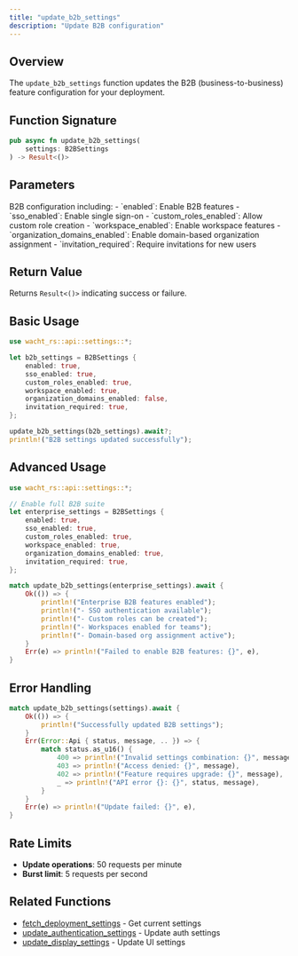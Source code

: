 ```yaml
---
title: "update_b2b_settings"
description: "Update B2B configuration"
---
```


## Overview

The `update_b2b_settings` function updates the B2B (business-to-business) feature configuration for your deployment.

## Function Signature

```rust
pub async fn update_b2b_settings(
    settings: B2BSettings
) -> Result<()>
```

## Parameters

<ParamField path="settings" type="B2BSettings" required>
  B2B configuration including:
  - `enabled`: Enable B2B features
  - `sso_enabled`: Enable single sign-on
  - `custom_roles_enabled`: Allow custom role creation
  - `workspace_enabled`: Enable workspace features
  - `organization_domains_enabled`: Enable domain-based organization assignment
  - `invitation_required`: Require invitations for new users
</ParamField>

## Return Value

Returns `Result<()>` indicating success or failure.

## Basic Usage

```rust
use wacht_rs::api::settings::*;

let b2b_settings = B2BSettings {
    enabled: true,
    sso_enabled: true,
    custom_roles_enabled: true,
    workspace_enabled: true,
    organization_domains_enabled: false,
    invitation_required: true,
};

update_b2b_settings(b2b_settings).await?;
println!("B2B settings updated successfully");
```

## Advanced Usage

```rust
use wacht_rs::api::settings::*;

// Enable full B2B suite
let enterprise_settings = B2BSettings {
    enabled: true,
    sso_enabled: true,
    custom_roles_enabled: true,
    workspace_enabled: true,
    organization_domains_enabled: true,
    invitation_required: true,
};

match update_b2b_settings(enterprise_settings).await {
    Ok(()) => {
        println!("Enterprise B2B features enabled");
        println!("- SSO authentication available");
        println!("- Custom roles can be created");
        println!("- Workspaces enabled for teams");
        println!("- Domain-based org assignment active");
    }
    Err(e) => println!("Failed to enable B2B features: {}", e),
}
```

## Error Handling

```rust
match update_b2b_settings(settings).await {
    Ok(()) => {
        println!("Successfully updated B2B settings");
    }
    Err(Error::Api { status, message, .. }) => {
        match status.as_u16() {
            400 => println!("Invalid settings combination: {}", message),
            403 => println!("Access denied: {}", message),
            402 => println!("Feature requires upgrade: {}", message),
            _ => println!("API error {}: {}", status, message),
        }
    }
    Err(e) => println!("Update failed: {}", e),
}
```

## Rate Limits

- **Update operations**: 50 requests per minute
- **Burst limit**: 5 requests per second

## Related Functions

- [fetch_deployment_settings](fetch-deployment-settings) - Get current settings
- [update_authentication_settings](update-authentication-settings) - Update auth settings
- [update_display_settings](update-display-settings) - Update UI settings